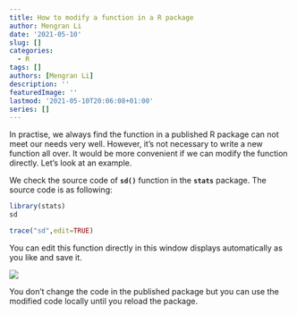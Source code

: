 ```yaml
---
title: How to modify a function in a R package
author: Mengran Li
date: '2021-05-10'
slug: []
categories:
  - R
tags: []
authors: [Mengran Li]
description: ''
featuredImage: ''
lastmod: '2021-05-10T20:06:08+01:00'
series: []
---
```


In practise, we always find the function in a published R package can not meet our needs very well. However, it's not necessary to write a new function all over. It would be more convenient if we can modify the function directly. Let's look at an example.

We check the source code of <code><b>sd()</b></code> function in the <code><b>stats</b></code> package. The source code is as following:

```r
library(stats)
sd
```

```r
trace("sd",edit=TRUE)
```

You can edit this function directly in this window displays automatically as you like and save it.

![](trace.png)

You don't change the code in the published package but you can use the modified code locally until you reload the package.

